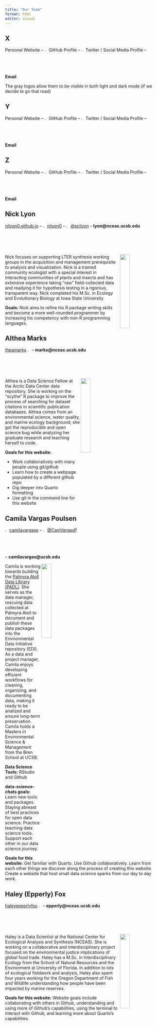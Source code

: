 ```yaml
---
title: "Our Team"
format: html
editor: visual
---
```


## X

Personal Website -- <img src="images/github_logo.png" width="2%"/> GitHub Profile -- <img src="images/twitter_logo.png" width="2%"/> Twitter / Social Media Profile -- **Email**

The gray logos allow them to be visible in both light and dark mode (if we decide to go that road)

## Y

Personal Website -- <img src="images/github_logo.png" width="2%"/> GitHub Profile -- <img src="images/twitter_logo.png" width="2%"/> Twitter / Social Media Profile -- **Email**

## Z

Personal Website -- <img src="images/github_logo.png" width="2%"/> GitHub Profile -- <img src="images/twitter_logo.png" width="2%"/> Twitter / Social Media Profile -- **Email**

## Nick Lyon

[njlyon0.github.io](https://njlyon0.github.io/) -- <img src="images/github_logo.png" width="2%"/> [njlyon0](https://github.com/njlyon0) -- <img src="images/twitter_logo.png" width="2%"/> [\@scilyon](https://twitter.com/scilyon) -- **lyon\@nceas.ucsb.edu**

<img src="images/nlyon.png" width="25%" align="right"/>

Nick focuses on supporting LTER synthesis working groups in the acquisition and management prerequisite to analysis and visualization. Nick is a trained community ecologist with a special interest in interacting communities of plants and insects and has extensive experience taking "raw" field-collected data and readying it for hypothesis testing in a rigorous, transparent way. Nick completed his M.Sc. in Ecology and Evolutionary Biology at Iowa State University

**Goals:** Nick aims to refine his R package writing skills and become a more well-rounded programmer by increasing his competency with non-R programming languages.

## Althea Marks

[theamarks](https://github.com/theamarks) <img src="images/github_logo.png" width="2%"/> -- **marks\@nceas.ucsb.edu**

<img src="images/amarks.jpeg" width="25%" align="right"/>

Althea is a Data Science Fellow at the Arctic Data Center data repository. She is working on the "scythe" R package to improve the process of searching for dataset citations in scientific publication databases. Althea comes from an environmental science, water quality, and marine ecology background; she got the reproducible and open science bug while analyzing her graduate research and teaching herself to code.

**Goals for this website:**

-   Work collaboratively with many people using git/github
-   Learn how to create a webpage populated by a different github repo
-   Dig deeper into Quarto formatting
-   Use git in the command line for this website

## Camila Vargas Poulsen

<img src="images/github_logo.png" width="2%"/> [camilavargasp](https://github.com/camilavargasp) -- <img src="images/twitter_logo.png" width="2%"/> [\@CamVargasP](https://twitter.com/CamVargasP) -- **camilavargas\@ucsb.edu**

<img src="images/cvargas.jpeg" width="25%" align="right"/>

Camila is working towards building the [Palmyra Atoll Data Library (PADL)](https://github.com/padl-project). She serves as the data manager, rescuing data collected at Palmyra Atoll to document and publish these data packages into the Environmental Data Initiative repository (EDI). As a data and project manager, Camila enjoys developing efficient workflows for cleaning, organizing, and documenting data, making it ready to be analized and ensure long-term preservation. Camila holds a Masters in Environmental Science & Management from the Bren School at UCSB.

**Data Science Tools:** RStudio and Github

**data-science-chats goals:** Learn new tools and packages. Staying abreast of best practices for open data science. Practice teaching data science tools. Support each other in our data science journey.

**Goals for this website:** Get familiar with Quarto. Use Github collaboratively. Learn from each other things we discover along the process of creating this website. Create a website that host small data science sparks from our day to day work.

## Haley (Epperly) Fox

[haleyepperlyfox](https://github.com/haleyepperlyfox) <img src="images/github_logo.png" width="2%"/> -- **epperly\@nceas.ucsb.edu**

<img src="images/hepperlyfox.jpeg" width="25%" align="right"/>

Haley is a Data Scientist at the National Center for Ecological Analysis and Synthesis (NCEAS). She is working on a collaborative and interdisciplinary project focused on the environmental justice implications of global food trade. Haley has a M.Sc. in Interdisciplinary Ecology from the School of Natural Resources and the Environment at University of Florida. In addition to lots of ecological fieldwork and analysis, Haley also spent four years working for the Oregon Department of Fish and Wildlife understanding how people have been impacted by marine reserves.

**Goals for this website:**
Website goals include collaborating with others in Github, understanding and using more of Github's capabilities, using the terminal to interact with Github, and learning more about Quarto's capabilities.

